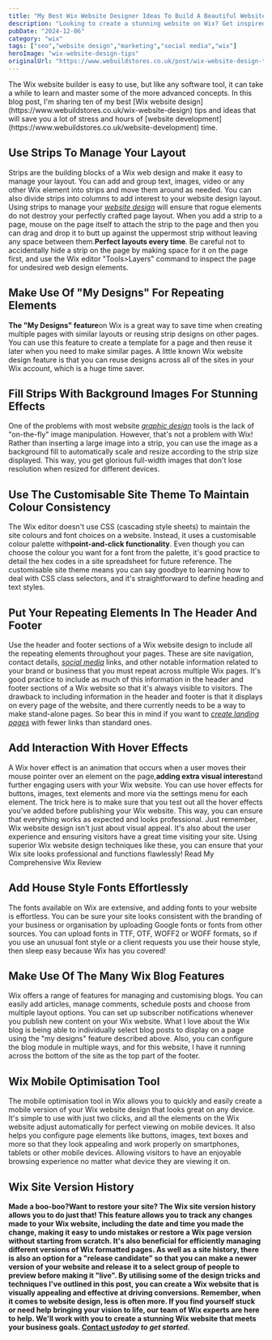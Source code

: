 ```yaml
---
title: "My Best Wix Website Designer Ideas To Build A Beautiful Website"
description: "Looking to create a stunning website on Wix? Get inspired by our best Wix website designer ideas and build a beautiful online presence effortlessly."
pubDate: "2024-12-06"
category: "wix"
tags: ["seo","website design","marketing","social media","wix"]
heroImage: "wix-website-design-tips"
originalUrl: "https://www.webuildstores.co.uk/post/wix-website-design-tips"
---
```



<BlogHeroImage src={heroImage} alt="My Best Wix Website Designer Ideas To Build A Beautiful Website" />
The Wix website builder is easy to use, but like any software tool, it can take a while to learn and master some of the more advanced concepts.
In this blog post, I'm sharing ten of my best [Wix website design](https://www.webuildstores.co.uk/wix-website-design) tips and ideas that will save you a lot of stress and hours of [website development](https://www.webuildstores.co.uk/website-development) time.

## Use Strips To Manage Your Layout

Strips are the building blocks of a Wix web design and make it easy to manage your layout.
You can add and group text, images, video or any other Wix element into strips and move them around as needed. You can also divide strips into columns to add interest to your website design layout.
Using strips to manage your [_website design_](https://www.webuildstores.co.uk/website-design) will ensure that rogue elements do not destroy your perfectly crafted page layout.
When you add a strip to a page, mouse on the page itself to attach the strip to the page and then you can drag and drop it to butt up against the uppermost strip without leaving any space between them.**Perfect layouts every time**.
Be careful not to accidentally hide a strip on the page by making space for it on the page first, and use the Wix editor "Tools>Layers" command to inspect the page for undesired web design elements.

## Make Use Of "My Designs" For Repeating Elements

**The "My Designs" feature**on Wix is a great way to save time when creating multiple pages with similar layouts or reusing strip designs on other pages.
You can use this feature to create a template for a page and then reuse it later when you need to make similar pages. A little known Wix website design feature is that you can reuse designs across all of the sites in your Wix account, which is a huge time saver.

## Fill Strips With Background Images For Stunning Effects
One of the problems with most website [_graphic design_](https://www.webuildstores.co.uk/graphic-design) tools is the lack of "on-the-fly" image manipulation. However, that's not a problem with Wix!
Rather than inserting a large image into a strip, you can use the image as a background fill to automatically scale and resize according to the strip size displayed.
This way, you get glorious full-width images that don't lose resolution when resized for different devices.

## Use The Customisable Site Theme To Maintain Colour Consistency
The Wix editor doesn't use CSS (cascading style sheets) to maintain the site colours and font choices on a website. Instead, it uses a customisable colour palette with**point-and-click functionality**.
Even though you can choose the colour you want for a font from the palette, it's good practice to detail the hex codes in a site spreadsheet for future reference.
The customisable site theme means you can say goodbye to learning how to deal with CSS class selectors, and it's straightforward to define heading and text styles.

## Put Your Repeating Elements In The Header And Footer
Use the header and footer sections of a Wix website design to include all the repeating elements throughout your pages.
These are site navigation, contact details, [_social media_](https://www.webuildstores.co.uk/social-media-plans) links, and other notable information related to your brand or business that you must repeat across multiple Wix pages.
It's good practice to include as much of this information in the header and footer sections of a Wix website so that it's always visible to visitors.
The drawback to including information in the header and footer is that it displays on every page of the website, and there currently needs to be a way to make stand-alone pages. So bear this in mind if you want to [_create landing pages_](https://www.webuildstores.co.uk/post/facebook-lead-generation) with fewer links than standard ones.

## Add Interaction With Hover Effects
A Wix hover effect is an animation that occurs when a user moves their mouse pointer over an element on the page,**adding extra visual interest**and further engaging users with your Wix website.
You can use hover effects for buttons, images, text elements and more via the settings menu for each element.
The trick here is to make sure that you test out all the hover effects you've added before publishing your Wix website. This way, you can ensure that everything works as expected and looks professional.
Just remember, Wix website design isn't just about visual appeal. It's also about the user experience and ensuring visitors have a great time visiting your site. Using superior Wix website design techniques like these, you can ensure that your Wix site looks professional and functions flawlessly!
[](https://www.webuildstores.co.uk/wix-review)
Read My Comprehensive Wix Review

## Add House Style Fonts Effortlessly
The fonts available on Wix are extensive, and adding fonts to your website is effortless. You can be sure your site looks consistent with the branding of your business or organisation by uploading Google fonts or fonts from other sources.
You can upload fonts in TTF, OTF, WOFF2 or WOFF formats, so if you use an unusual font style or a client requests you use their house style, then sleep easy because Wix has you covered!

## Make Use Of The Many Wix Blog Features
Wix offers a range of features for managing and customising blogs. You can easily add articles, manage comments, schedule posts and choose from multiple layout options. You can set up subscriber notifications whenever you publish new content on your Wix website.
What I love about the Wix blog is being able to individually select blog posts to display on a page using the "my designs" feature described above. Also, you can configure the blog module in multiple ways, and for this website, I have it running across the bottom of the site as the top part of the footer.

## Wix Mobile Optimisation Tool
The mobile optimisation tool in Wix allows you to quickly and easily create a mobile version of your Wix website design that looks great on any device. It's simple to use with just two clicks, and all the elements on the Wix website adjust automatically for perfect viewing on mobile devices.
It also helps you configure page elements like buttons, images, text boxes and more so that they look appealing and work properly on smartphones, tablets or other mobile devices. Allowing visitors to have an enjoyable browsing experience no matter what device they are viewing it on.

## Wix Site Version History
**Made a boo-boo?**Want to restore your site? The Wix site version history allows you to do just that!
This feature allows you to track any changes made to your Wix website, including the date and time you made the change, making it easy to undo mistakes or restore a Wix page version without starting from scratch. It's also beneficial for efficiently managing different versions of Wix formatted pages.
As well as a site history, there is also an option for a "release candidate" so that you can make a newer version of your website and release it to a select group of people to preview before making it "live".
By utilising some of the design tricks and techniques I've outlined in this post, you can create a Wix website that is visually appealing and effective at driving conversions.
Remember, when it comes to website design, less is often more.
If you find yourself stuck or need help bringing your vision to life, our team of Wix experts are here to help. We'll work with you to create a stunning Wix website that meets your business goals.
[**__Contact us__**](https://www.webuildstores.co.uk/contact)**_today to get started._**
